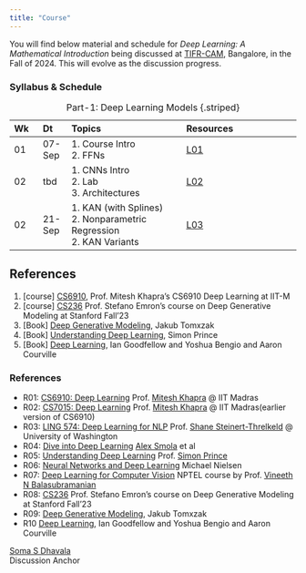 ```yaml
---
title: "Course"
---
```


You will find below material and schedule for _Deep Learning: A Mathematical Introduction_ being discussed at [TIFR-CAM](https://www.math.tifrbng.res.in/), Bangalore, in the Fall of 2024. This will evolve as the discussion progress.


### Syllabus & Schedule

::: {style="font-size: 80%;"}
| Wk | Dt | Topics | Resources |
| :- | :- | :------- | :------- |
| 01 | 07-Sep | 1. Course Intro <br> 2. FFNs | [L01](./lectures/L01.qmd) |
| 02 | tbd | 1. CNNs Intro <br> 2. Lab <br> 3. Architectures | [L02](./lectures/L02.qmd) |
| 02 | 21-Sep | 1. KAN (with Splines) <br> 2. Nonparametric Regression <br> 2. KAN Variants | [L03](./lectures/L03.qmd) |
: Part-1: Deep Learning Models {.striped}
:::




## References
1. \[course\] [CS6910](http://www.cse.iitm.ac.in/~miteshk/CS6910.html), Prof. Mitesh Khapra’s CS6910 Deep Learning at IIT-M
2. \[course\] [CS236](https://deepgenerativemodels.github.io/) Prof. Stefano Emron’s course on Deep Generative Modeling at Stanford Fall’23
3. \[Book\] [Deep Generative Modeling](https://jmtomczak.github.io/dgm_book.html), Jakub Tomxzak
4. \[Book\] [Understanding Deep Learning](https://udlbook.github.io/udlbook/), Simon Prince
5. \[Book\] [Deep Learning](https://www.deeplearningbook.org/), Ian Goodfellow and Yoshua Bengio and Aaron Courville

### References
- R01: [CS6910: Deep Learning](http://www.cse.iitm.ac.in/~miteshk/CS6910.html) Prof. [Mitesh Khapra](https://www.cse.iitm.ac.in/~miteshk/) @ IIT Madras
- R02:  [CS7015: Deep Learning](https://www.cse.iitm.ac.in/~miteshk/CS7015_2019.html) Prof. [Mitesh Khapra](https://www.cse.iitm.ac.in/~miteshk/) @ IIT Madras(earlier version of CS6910)
- R03: [LING 574: Deep Learning for NLP](https://www.shane.st/teaching/574/spr24/) Prof. [Shane Steinert-Threlkeld](https://www.shane.st/) @ University of Washington
- R04: [Dive into Deep Learning](https://d2l.ai/index.html) [Alex Smola](https://alex.smola.org/) et al
- R05: [Understanding Deep Learning](https://udlbook.github.io/udlbook/) Prof. [Simon Prince](https://www.bath.ac.uk/person/1545883)
- R06: [Neural Networks and Deep Learning](http://neuralnetworksanddeeplearning.com/) Michael Nielsen
- R07: [Deep Learning for Computer Vision](https://archive.nptel.ac.in/noc/courses/noc20/SEM2/noc20-cs88/) NPTEL course by Prof. [Vineeth N Balasubramanian](https://people.iith.ac.in/vineethnb/)
- R08: [CS236](https://deepgenerativemodels.github.io/) Prof. Stefano Emron’s course on Deep Generative Modeling at Stanford Fall’23
- R09: [Deep Generative Modeling](https://jmtomczak.github.io/dgm_book.html), Jakub Tomxzak
- R10 [Deep Learning](https://www.deeplearningbook.org/), Ian Goodfellow and Yoshua Bengio and Aaron Courville


[Soma S Dhavala](https://www.linkedin.com/in/somasdhavala/) \
Discussion Anchor